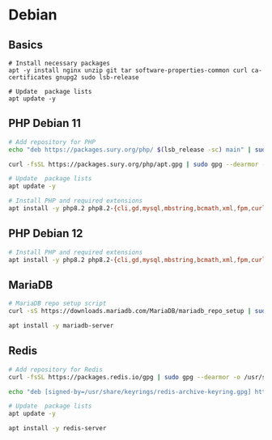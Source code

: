 # Debian

## Basics

```
# Install necessary packages
apt -y install nginx unzip git tar software-properties-common curl ca-certificates gnupg2 sudo lsb-release

# Update  package lists
apt update -y
```

## PHP Debian 11

```bash
# Add repository for PHP
echo "deb https://packages.sury.org/php/ $(lsb_release -sc) main" | sudo tee /etc/apt/sources.list.d/sury-php.list

curl -fsSL https://packages.sury.org/php/apt.gpg | sudo gpg --dearmor -o /etc/apt/trusted.gpg.d/sury-keyring.gpg

# Update  package lists
apt update -y

# Install PHP and required extensions
apt install -y php8.2 php8.2-{cli,gd,mysql,mbstring,bcmath,xml,fpm,curl,zip,sqlite3}
```

## PHP Debian 12

```bash
# Install PHP and required extensions
apt install -y php8.2 php8.2-{cli,gd,mysql,mbstring,bcmath,xml,fpm,curl,zip,sqlite3}
```

## MariaDB
```bash
# MariaDB repo setup script
curl -sS https://downloads.mariadb.com/MariaDB/mariadb_repo_setup | sudo bash

apt install -y mariadb-server 
```

## Redis

```bash
# Add repository for Redis
curl -fsSL https://packages.redis.io/gpg | sudo gpg --dearmor -o /usr/share/keyrings/redis-archive-keyring.gpg

echo "deb [signed-by=/usr/share/keyrings/redis-archive-keyring.gpg] https://packages.redis.io/deb $(lsb_release -cs) main" | sudo tee /etc/apt/sources.list.d/redis.list

# Update  package lists
apt update -y

apt install -y redis-server
````

